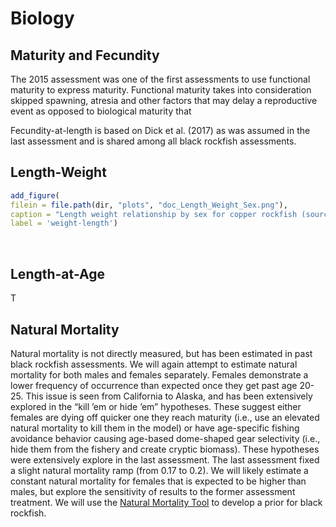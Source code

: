 

# Biology

## Maturity and Fecundity

The 2015 assessment was one of the first assessments to use functional maturity to express maturity. Functional maturity takes into consideration skipped spawning, atresia and other factors that may delay a reproductive event as opposed to biological maturity that 

Fecundity-at-length is based on Dick et al. (2017) as was assumed in the last assessment and is shared among all black rockfish assessments.

## Length-Weight



```r
add_figure(
filein = file.path(dir, "plots", "doc_Length_Weight_Sex.png"), 
caption = "Length weight relationship by sex for copper rockfish (source: NWFSC WCGBT and HKL Surveys)",
label = 'weight-length')

```
\

## Length-at-Age

T

## Natural Mortality

Natural mortality is not directly measured, but has been estimated in past black rockfish assessments. We will again attempt to estimate natural mortality for both males and females separately. Females demonstrate a lower frequency of occurrence than expected once they get past age 20-25. This issue is seen from California to Alaska, and has been extensively explored in the "kill 'em or hide 'em" hypotheses. These suggest either females are dying off quicker one they reach maturity (i.e., use an elevated natural mortality to kill them in the model) or have age-specific fishing avoidance behavior causing age-based dome-shaped gear selectivity (i.e., hide them from the fishery and create cryptic biomass). These hypotheses were extensively explore in the last assessment. The last assessment fixed a slight natural mortality ramp (from 0.17 to 0.2). We will likely estimate a constant natural mortality for females that is expected to be higher than males, but explore the sensitivity of results to the former assessment treatment. We will use the [Natural Mortality Tool]() to develop a prior for black rockfish.  


